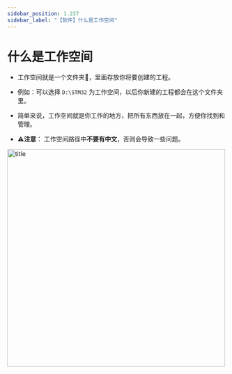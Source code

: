 ```yaml
---
sidebar_position: 1.237
sidebar_label: "【软件】什么是工作空间"
---
```


# 什么是工作空间

- 工作空间就是一个文件夹📂，里面存放你将要创建的工程。

- 例如：可以选择 `D:\STM32` 为工作空间，以后你新建的工程都会在这个文件夹里。

- 简单来说，工作空间就是你工作的地方，把所有东西放在一起，方便你找到和管理。

- **⚠️注意**： 工作空间路径中**不要有中文**，否则会导致一些问题。

<div style={{ display: "flex", justifyContent: "center", alignItems: "center", marginBottom: "20px"}}>
<img src={require('/docs/stm32/getting-started/img/selworkspace.png').default} alt="title" width="500px" />
</div>